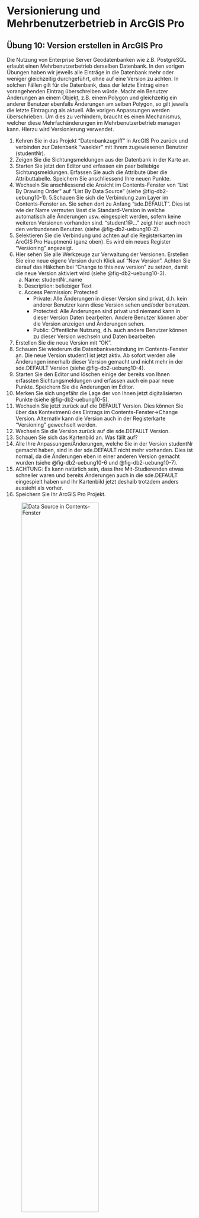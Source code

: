 # Versionierung und Mehrbenutzerbetrieb in ArcGIS Pro

## Übung 10: Version erstellen in ArcGIS Pro

Die Nutzung von Enterprise Server Geodatenbanken wie z.B. PostgreSQL erlaubt einen Mehrbenutzerbetrieb derselben Datenbank. In den vorigen Übungen haben wir jeweils alle Einträge in die Datenbank mehr oder weniger gleichzeitig durchgeführt, ohne auf eine Version zu achten. In solchen Fällen gilt für die Datenbank, dass der letzte Eintrag einen vorangehenden Eintrag überschreiben würde. Macht ein Benutzer Änderungen an einem Objekt, z.B. einem Polygon und gleichzeitig ein anderer Benutzer ebenfalls Änderungen am selben Polygon, so gilt jeweils die letzte Eintragung als aktuell. Alle vorigen Anpassungen werden überschrieben. Um dies zu verhindern, braucht es einen Mechanismus, welcher diese Mehrfachänderungen im Mehrbenutzerbetrieb managen kann. Hierzu wird Versionierung verwendet. 

1. Kehren Sie in das Projekt "Datenbankzugriff" in ArcGIS Pro zurück und verbinden zur Datenbank "waelder" mit Ihrem zugewiesenen Benutzer (studentNr).
2. Zeigen Sie die Sichtungsmeldungen aus der Datenbank in der Karte an.
3. Starten Sie jetzt den Editor und erfassen ein paar beliebige Sichtungsmeldungen. Erfassen Sie auch die Attribute über die Attributtabelle. Speichern Sie anschliessend Ihre neuen Punkte.
4. Wechseln Sie anschliessend die Ansicht im Contents-Fenster von "List By Drawing Order" auf "List By Data Source" (siehe @fig-db2-uebung10-1).
5.Schauen Sie sich die Verbindung zum Layer im Contents-Fenster an. Sie sehen dort zu Anfang "sde.DEFAULT". Dies ist wie der Name vermuten lässt die Standard-Version in welche automatisch alle Änderungen usw. eingespielt werden, sofern keine weiteren Versionen vorhanden sind. "student1@..." zeigt hier auch noch den verbundenen Benutzer. (siehe @fig-db2-uebung10-2).
6. Selektieren Sie die Verbindung und achten auf die Registerkarten im ArcGIS Pro Hauptmenü (ganz oben). Es wird ein neues Register "Versioning" angezeigt.
7. Hier sehen Sie alle Werkzeuge zur Verwaltung der Versionen. Erstellen Sie eine neue eigene Version durch Klick auf "New Version". Achten Sie darauf das Häkchen bei "Change to this new version" zu setzen, damit die neue Version aktiviert wird (siehe @fig-db2-uebung10-3). 
    a. Name: studentNr_name
    b. Description: beliebiger Text
    c. Access Permission: Protected
        - Private: Alle Änderungen in dieser Version sind privat, d.h. kein anderer Benutzer kann diese Version sehen und/oder benutzen.
        - Protected: Alle Änderungen sind privat und niemand kann in dieser Version Daten bearbeiten. Andere Benutzer können aber die Version anzeigen und Änderungen sehen.
        - Public: Öffentliche Nutzung, d.h. auch andere Benutzer können zu dieser Version wechseln und Daten bearbeiten
8. Erstellen Sie die neue Version mit "OK".
9. Schauen Sie wiederum die Datenbankverbindung im Contents-Fenster an. Die neue Version student1 ist jetzt aktiv. Ab sofort werden alle Änderungen innerhalb dieser Version gemacht und nicht mehr in der sde.DEFAULT Version (siehe @fig-db2-uebung10-4). 
10.  Starten Sie den Editor und löschen einige der bereits von Ihnen erfassten Sichtungsmeldungen und erfassen auch ein paar neue Punkte. Speichern Sie die Änderungen im Editor.
11. Merken Sie sich ungefähr die Lage der von Ihnen jetzt digitalisierten Punkte (siehe @fig-db2-uebung10-5).
12. Wechseln Sie jetzt zurück auf die DEFAULT Version. Dies können Sie über das Kontextmenü des Eintrags im Contents-Fenster→Change Version. Alternativ kann die Version auch in der Registerkarte "Versioning" gewechselt werden.
13. Wechseln Sie die Version zurück auf die sde.DEFAULT Version. 
14. Schauen Sie sich das Kartenbild an. Was fällt auf?
15. Alle Ihre Anpassungen/Änderungen, welche Sie in der Version studentNr gemacht haben, sind in der sde.DEFAULT nicht mehr vorhanden. Dies ist normal, da die  Änderungen eben in einer anderen Version gemacht wurden (siehe @fig-db2-uebung10-6 und @fig-db2-uebung10-7).
16. ACHTUNG: Es kann natürlich sein, dass Ihre Mit-Studierenden etwas schneller waren und bereits Änderungen auch in die sde.DEFAULT eingespielt haben und Ihr Kartenbild jetzt deshalb trotzdem anders aussieht als vorher.
17. Speichern Sie Ihr ArcGIS Pro Projekt.

![Data Source in Contents-Fenster](figures/screenshot_uebung10_1.jpg){#fig-db2-uebung10-1 width="70%" fig-align="center"}

![ArcGIS Pro Versionierung](figures/screenshot_uebung10_2.jpg){#fig-db2-uebung10-2}

::: {layout-ncol=2 layout-valign="bottom"}
![ArcGIS neue Version erstellen](figures/screenshot_uebung10_3.jpg){#fig-db2-uebung10-3}

![Neue Version in Data Source in Contents-Fenster](figures/screenshot_uebung10_4.jpg){#fig-db2-uebung10-4}
:::

![Neue Punkte in ArcGIS GUI](figures/screenshot_uebung10_5.jpg){#fig-db2-uebung10-5}

::: {layout-ncol=2 layout-valign="bottom"}
![Ändere Version in Contents-Fenster](figures/screenshot_uebung10_6.jpg){#fig-db2-uebung10-6}

![Ändere Version in Contents-Fenster](figures/screenshot_uebung10_7.jpg){#fig-db2-uebung10-7}
:::

## Übung 11: Versionen zusammenführen in ArcGIS Pro

In vielen Anwendungsfällen bearbeiten viele Mitarbeiter die Daten in derselben Datenbank. Z.B. können unterschiedliche Mitarbeiter jeweils einen Teil eines Untersuchungsgebiets kartieren. Durch die Versionierung können alle Arbeiten unabhängig voneinander auf derselben Datenbank durchgeführt werden. Zu einem gewissen Zeitpunkt, spätestens nach Abschluss der Arbeiten sollten alle Arbeiten aber wieder in einer gemeinsamen Version zusammengeführt werden. 

1. Bleiben Sie im Projekt "Datenbankzugriff" in ArcGIS Pro und in der Datenbank "waelder" mit Ihrem zugewiesenen Benutzer (studentNr).
2. Wechseln Sie wiederum auf die "List By Data Source" Ansicht im Contents-Fenster.
3. Schauen Sie sich den Versionsmanager an. Sie öffnen diesen über die Registerkarte "Data Source Versioning" über die Schaltfläche "Manage Versions" (siehe @fig-db2-uebung11-1).
4. Hier können Sie alle vorhandenen (sofern berechtigten) Versionen einsehen und verwalten.
5. Da Sie Ihre jeweilige Version als "protected" erstellt haben, sollten auch die Versionen Ihrer MitStudierenden sichtbar sein (siehe @fig-db2-uebung11-2).
6. Schliessen Sie den Versionsmanager wieder.
7. Wechseln Sie anschliessend für den Sichtungsmeldungen Layer die Version. Wählen Sie diesmal die Version eines anderen Teilnehmers z.B. Ihres Tischnachbarn (siehe @fig-db2-uebung11-3).
8. Sie sollten im Kartenbild wieder eine andere Version mit anderen Punkten sehen.
9. Starten Sie den Editor und versuchen ein paar neue Punkte zu erfassen.
10. Sie bekommen eine Fehlermeldung (siehe @fig-db2-uebung11-4).
11. Wie bereits erwähnt können "fremde" Versionen nicht bearbeitet werden, wenn diese nicht öffentlich sind.
12. Wechseln Sie wieder zurück zu Ihrer eigenen Version "studentNr".
13. Zeigen Sie die Registerkarte "Versioning" an.
14. Bevor wir unsere eigenen Änderungen zurück in die sde.DEFAULT Version einspielen können, müssen wir auf Fehler bzw. Versionierungsprobleme prüfen, um sicher zu stellen, dass keine Inkonsistenzen entstehen.
15. Klicken Sie dazu im Menü auf "Manage Versions". Selektieren Sie Ihre Version und klicken "Reconcile/Post". Wählen Sie die Zielversion so wie Einstellungen für das Fehlerhandling. Wählen Sie als Zielversion die sde.DEFAULT Datenbank und als Edit versions Ihre zuvor erstellte Version. Setzen Sie noch den Haken bei "Post versions after reconcile". Lassen Sie ansonsten die Voreinstellungen (siehe @fig-db2-uebung11-5). 
16. Sollte der Prozess ohne Fehler durchgeführt werden, so können im Anschluss die Änderungen in die sde.DEFAULT Datenbank geschrieben werden.
17. Klicken Sie auf "Ok". Alle Ihre Änderungen sollten jetzt auch in die sde.DEFAULT Version importiert worden sein.
18. Prüfen Sie dies, indem Sie zurück auf die sde.DEFAULT Version wechseln. Diese sollte jetzt identisch mit Ihrer eigenen Version sein

!["Manage Versions" in Data Source [ArcGIS Pro]](figures/screenshot_uebung11_1.jpg){#fig-db2-uebung11-1 width="70%" fig-align="center"} 

![Verschiedene Versionen sind verfügbar](figures/screenshot_uebung11_2.jpg){#fig-db2-uebung11-2}

::: {layout-ncol=2 layout-valign="bottom"}
::: {layout-nrow=2}
![Änderung der Version](figures/screenshot_uebung11_3.jpg){#fig-db2-uebung11-3}

![Fehlermeldung in ArcGIS Pro](figures/screenshot_uebung11_4.jpg){#fig-db2-uebung11-4}
:::
![Fehlerbehebung mit Reconcile/Post](figures/screenshot_uebung11_5.jpg){#fig-db2-uebung11-5}
:::

## (Optional) Übung 12: Abfragen in pgAdmin und ArcGIS Pro überprüfen
Wir haben in der Vorlesung ein paar SQL-Abfragen über die "waelder" Datenbank definiert. Da wir jetzt über die vorigen Übungen ein paar Beispiel Daten in die Datenbank importiert haben, können wir diese Datenbank nutzen, um noch ein paar Abfragen zu üben. Es ist nicht Ziel alle Abfragen gemacht zu haben. Machen Sie einfach so viele Abfragen wie Sie können. Beachten Sie auch, dass es oft mehr als einen Lösungsweg gibt.

1. Starten Sie pgAdmin und verbinden mit der Datenbank "waelder" mit Ihrem zugewiesenen Login
(studentNr).
2. Formulieren Sie die folgenden SQL-Abfragen und führen diese über das Query Tool von pgAdmin aus.
Schauen Sie sich anschliessend das Ergebnis in der Attributtabelle und im Geometry Viewer an.
- Nicht räumliche Abfragen:
    a. Welche Sichtungsmeldungen wurden von "id_erfasser_x" erfasst?
    b. Wurden Löwen gesichtet? Wenn ja, wie viele?
    c. Wie viele Tiere von jeder Art wurden jeweils gesichtet. Geben Sie eine Liste mit den Namen der Tierarten und der Anzahl der Sichtungen aus.
    d. Wie viele Hasen wurden gesichtet? Geben Sie eine Zahl aus.
    e. Welcher Erfasser hat am meisten Meldungen erfasst? Geben Sie die id_erfasser und die Anzahl der erfassten Tiere aus.
    f. Welcher Erfasser hat am meisten unterschiedliche Tiere erfasst? Geben Sie die id_erfasser und die Anzahl der unterschiedlichen Tiere aus.
    g. In welchen Wäldern kommen Rehe vor? Geben Sie die Namen und die Beschreibung der betroffenen Wälder und die Tierart aus.
    h. Wie viele unterschiedliche Tierarten wurden gesichtet und welche sind das? Zeigen Sie jede Tierart mit dem Datum der letzten Sichtung. SQL→MAX(datum).
    i. Welche Tierarten wurden NICHT gesichtet?
    j. In welchen Monaten wurden die meisten Tiere gesichtet? Geben Sie die drei "besten" Monate für Tiersichtungen aus.
- Räumliche Abfragen:
    k. Wie gross sind die erfassten Wälder? Geben Sie eine Liste mit den Waldflächen in qm aus.
        - Funktion: ST_AREA
    l. Wie viel Fläche in qm haben alle Wälder zusammen?
        - Funktion: ST_AREA und SUM
    m. Welche Sichtungsmeldungen liegen innerhalb eines Waldes?
        - Funktion: ST_CONTAINS oder ST_WITHIN
    n. Welche Sichtungsmeldungen liegen ausserhalb des Waldes?
        - Funktion: ST_UNION und ST_CONTAINS
    o. In welchem Wald gibt es die meisten Sichtungen?
        - Funktion: ST_CONTAINS und SUM
    p. Wie weit sind die ausserhalb liegenden Sichtungsmeldungen vom Wald entfernt?
        - Funktion: ST_DISTANCE, ST_UNION und ST_CONTAINS
    q. Welche Tiere wurden ausserhalb vom Wald gesichtet?
        - Funktion: ST_UNION, ST_CONTAINS + JOIN
- Weitere Abfragen:
    r. Gibt es Tierarten, welche nur im Wald gesichtet wurden? Welche sind das?
    s. Gibt es Tierarten, welche nie im Wald gesichtet wurden? Welche sind das?
    t. In welchen Wäldern wurden Füchse gesichtet?
    u. In welchen Wäldern kommen Rehe und Füchse gemeinsam vor?
    v. Wo gibt es Hermeline aber keine Mauswiesel?
